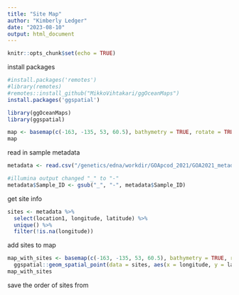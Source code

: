 ```yaml
---
title: "Site Map"
author: "Kimberly Ledger"
date: "2023-08-10"
output: html_document
---
```


```r
knitr::opts_chunk$set(echo = TRUE)
```

install packages 
```r
#install.packages('remotes')
#library(remotes)
#remotes::install_github("MikkoVihtakari/ggOceanMaps")
install.packages('ggspatial')

library(ggOceanMaps)
library(ggspatial)
```

```r
map <- basemap(c(-163, -135, 53, 60.5), bathymetry = TRUE, rotate = TRUE)
map
```
read in sample metadata
```r
metadata <- read.csv("/genetics/edna/workdir/GOApcod_2021/GOA2021_metadata_20230630.csv")

#illumina output changed "_" to "-"
metadata$Sample_ID <- gsub("_", "-", metadata$Sample_ID) 
```

get site info
```r
sites <- metadata %>%
  select(location1, longitude, latitude) %>%
  unique() %>%
  filter(!is.na(longitude))
```

add sites to map 
```r
map_with_sites <- basemap(c(-163, -135, 53, 60.5), bathymetry = TRUE, rotate = TRUE) + 
  ggspatial::geom_spatial_point(data = sites, aes(x = longitude, y = latitude), color = "red", size = 1)
map_with_sites
```

save the order of sites from 



